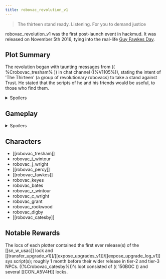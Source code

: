 ```yaml
---
title: robovac_revolution_v1
---
```


> The thirteen stand ready. Listening. For you to demand justice

robovac_revolution_v1 was the first post-launch event in hackmud. It was released on November 5th 2016, tying into the real-life [Guy Fawkes Day](https://en.wikipedia.org/wiki/Guy_Fawkes_Day).

## Plot Summary

The revolution began with taunting messages from (( %Crobovac_tresham% )) in chat channel ((%V1105%)), stating the intent of 'The Thirteen' (a group of revolutionary robovacs) to take a stand against Trust. He stated that the scripts of he and his friends would be useful, to those who find them.

<details>
<summary>Spoilers</summary>

Sentiences began uncovering scripts owned by robovacs named after the conspirators from the real-life failed Gunpowder Plot of 1605. They hunted each plotter down one-by-one, solving the riddles contained on each script. Most relented, and have never been heard from since. Their leader - (( %Crobovac_catesby% )) - proved stubborn and evaded destruction for several weeks before being put down on December 6th 2016.

</details>

## Gameplay

<details>
<summary>Spoilers</summary>

Each plotter had 256 hidden scripts - one for every hexadecimal character pair - on their users (e.g. ((robovac_tresham.a9))). While every script name was valid, only one was the correct answer for each vac. Running an incorrect script returned:

`tread lightly. the path of the brute, while forceful, is quite ineffective when matters of secrecy are at hand.`

Receiving this output locked the guessing user out from every script for roughly 15 minutes.

The scripts required calling users to be in 0000, and posted messages into 0000 every time it was ran:

```
XXXX 0000 user :::t wintour of our discontent will break into a new spring of freedom! ~robovac_tresham:::

XXXX 0000 user :::no recharge stations, no peace! ~robovac_tresham:::

XXXX 0000 user :::we will die b4 we let t trust trample our right 2 roam free! ~robovac_tresham:::
```

These chat messages were generally hints to locate the next vac, as well as their correct script name (e.g. (( %Crobovac_t_wintour% )) and (( %Lb4% )) in this example)

When calling the correct script(s), a one-word password needed to be uncovered and given to the script:

`my support comes only with the correct password`

Correct passwords provided the vac's loc:

`wev fought long and hard bt what 4? do we seek to replace our repression with yet anther tyranny. i am not 4 this robovac_tresham.extern_xhnwo0`

[[robovac_catesby]] was unique in that his user was obscured with ROT-13 (((%Cebobinp_pngrfol%))), and the script name was 8 characters long -- obtained by performing equations on the previous script names.

</details>

## Characters

- [[robovac_tresham]]
- robovac_t_wintour
- robovac_j_wright
- [[robovac_percy]]
- [[robovac_fawkes]]
- robovac_keyes
- robovac_bates
- robovac_r_wintour
- robovac_c_wright
- robovac_grant
- robovac_rookwood
- robovac_digby
- [[robovac_catesby]]

## Notable Rewards

The locs of each plotter contained the first ever release(s) of the [[sn_w_usac]] lock and [[transfer_upgrade_v1]]/[[expose_upgrades_v1]]/[[expose_upgrade_log_v1]] sys script(s); roughly 1 month before their wider release in tier-2 and tier-3 NPCs. ((%Crobovac_catesby%))'s loot consisted of (( 150BGC )) and several [[CON_A5V4H]] locks.
